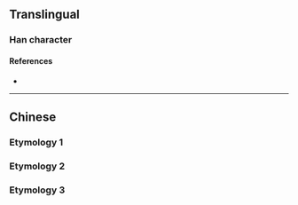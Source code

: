 {{character info/new}}
{{also|僉}}
==Translingual==
{{Han simplified forms|僉|㑒|佥|ex=y}}

===Han character===
{{Han char|rn=9|rad=人|as=05|sn=7|four=|canj=OMFM|ids=⿳亼⺍一}}

====References====
* {{Han ref|kx=0100.021|hdz=10128.110|uh=4F65|ud=20325}}

----

==Chinese==
===Etymology 1===
{{zh-see|僉}}
===Etymology 2===
{{zh-see|簽|ss}}
===Etymology 3===
{{zh-see|籤|ss}}
